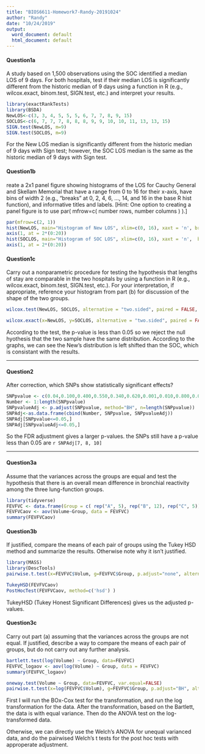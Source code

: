 ---
title: "BIOS6611-Homework7-Randy-20191024"
author: "Randy"
date: "10/24/2019"
output:
  word_document: default
  html_document: default
---

####    Question1a

A study based on 1,500 observations using the SOC identified a median LOS of 9 days. For both hospitals, test if their median LOS is significantly different from the historic median of 9 days using a function in R (e.g., wilcox.exact, binom.test, SIGN.test, etc.)
and interpret your results.

```{r}
library(exactRankTests)
library(BSDA)
NewLOS<-c(3, 3, 4, 5, 5, 5, 6, 7, 7, 8, 9, 15)
SOCLOS<-c(6, 7, 7, 7, 8, 8, 8, 9, 9, 10, 10, 11, 13, 13, 15)
SIGN.test(NewLOS, m=9)
SIGN.test(SOCLOS, m=9)
```

For the New LOS median is significantly different from the historic median of 9 days with Sign test; however, the SOC LOS median is the same as the historic median of 9 days with Sign test.


####    Question1b

reate a 2x1 panel figure showing histograms of the LOS for Cauchy General and Skellam Memorial that have a range from 0 to 16 for their x-axis, have bins of width 2 (e.g., “breaks” at 0, 2, 4, 6, …, 14, and 16 in the base R hist function), and informative titles and labels. [Hint: One option to creating a panel figure is to use par( mfrow=c( number rows, number columns ) ).]

```{r}
par(mfrow=c(2, 1))
hist(NewLOS, main="Histogram of New LOS", xlim=c(0, 16), xaxt = 'n', breaks=c(seq(0, 16, by=2)))
axis(1, at = 2*(0:20))
hist(SOCLOS, main="Histogram of SOC LOS", xlim=c(0, 16), xaxt = 'n',  breaks=c(seq(0, 16, by=2)))
axis(1, at = 2*(0:20))
```


####    Question1c

Carry out a nonparametric procedure for testing the hypothesis that lengths of stay are comparable in the two hospitals by using a function in R (e.g., wilcox.exact, binom.test, SIGN.test, etc.). For your interpretation, if appropriate, reference your histogram from
part (b) for discussion of the shape of the two groups.

```{r}
wilcox.test(NewLOS, SOCLOS, alternative = "two.sided", paired = FALSE, exact = F, correct = F)

wilcox.exact(x=NewLOS, y=SOCLOS, alternative = "two.sided", paired = FALSE, exact = F, correct = T)
```
According to the test, the p-value is less than 0.05 so we reject the null hyothesis that the two sample have the same distribution. According to the graphs, we can see the New's distribution is left shifted than the SOC, which is consistant with the results.

_ _ _

####    Question2

After correction, which SNPs show statistically significant effects?

```{r}
SNPpvalue <- c(0.04,0.100,0.400,0.550,0.340,0.620,0.001,0.010,0.800,0.005)
Number <- 1:length(SNPpvalue)
SNPpvalueAdj <- p.adjust(SNPpvalue, method="BH", n=length(SNPpvalue))
SNPAdj<-as.data.frame(cbind(Number, SNPpvalue, SNPpvalueAdj))
SNPAdj[SNPpvalue<=0.05,]
SNPAdj[SNPpvalueAdj<=0.05,]
```


So the FDR adjustment gives a larger p-values. the SNPs still have a p-value less than 0.05 are `r SNPAdj[7, 8, 10]`

_ _ _

####    Question3a     

Assume that the variances across the groups are equal and test the hypothesis that there is an overall mean difference in bronchial reactivity among the three lung-function
groups.

```{r warning=TRUE}
library(tidyverse)
FEVFVC <- data.frame(Group = c( rep("A", 5), rep("B", 12), rep("C", 5)), Volume = c(20.8, 4.1, 30.0, 24.7, 13.8, 7.5, 7.5, 11.9, 4.5, 3.1, 8.0, 4.7, 28.1, 10.3, 10.0, 5.1, 2.2, 9.2, 2.0, 2.5, 6.1, 7.5))
FEVFVCaov <- aov(Volume~Group, data = FEVFVC)
summary(FEVFVCaov)
```

####    Question3b

If justified, compare the means of each pair of groups using the Tukey HSD method and summarize the results. Otherwise note why it isn’t justified.

```{r warning=FALSE}
library(MASS)
library(DescTools)
pairwise.t.test(x=FEVFVC$Volum, g=FEVFVC$Group, p.adjust="none", alternative = c("two.sided"))

TukeyHSD(FEVFVCaov)
PostHocTest(FEVFVCaov, method=c('hsd') )
```

TukeyHSD (Tukey Honest Significant Differences) gives us the adjusted p-values. 


####    Question3c   

Carry out part (a) assuming that the variances across the groups are
not equal. If justified, describe a way to compare the means of each pair of groups, but do not carry out any further analysis.

```{r}
bartlett.test(log(Volume) ~ Group, data=FEVFVC)
FEVFVC_logaov <- aov(log(Volume) ~ Group, data = FEVFVC)
summary(FEVFVC_logaov)

oneway.test(Volume ~ Group, data=FEVFVC, var.equal=FALSE) 
pairwise.t.test(x=log(FEVFVC$Volum), g=FEVFVC$Group, p.adjust="BH", alternative = c("two.sided"), var.equal=FALSE)
```


First I will run the BOx-Cox test for the transformation, and run the log transformation for the data. After the transformation, based on the Bartlett, the data is with equal variance. Then do the ANOVA test on the log-transformed data. 

Otherwise, we can directly use the Welch's ANOVA for unequal varianced data, and do the pairwised Welch's t tests for the post hoc tests with approperate adjustment.  
